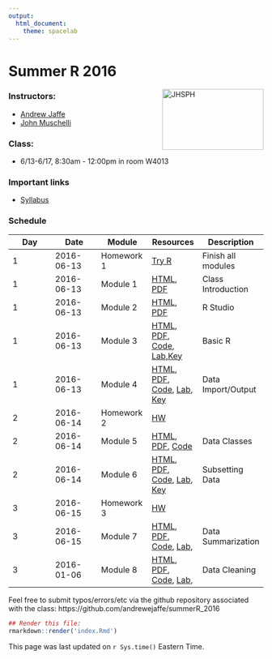 ```yaml
---
output:
  html_document:
    theme: spacelab
---
```


Summer R 2016
=============

<a href="http://www.jhsph.edu/"><img alt = "JHSPH" align="right" src="http://www.aejaffe.com/media/jhu-bloomberg-logo.jpg" width=200 height=120/></a>

### Instructors: 

* [Andrew Jaffe](http://www.aejaffe.com/)
* [John Muschelli](http://biostat.jhsph.edu/~jmuschel/)

### Class:

* 6/13-6/17, 8:30am - 12:00pm in room W4013

### Important links

* [Syllabus](http://www.aejaffe.com/summerR_2016/Syllabus-summerR-student.doc)

### Schedule

| Day  | Date  |  Module  | Resources  |  Description |
|--------|--------|--------|--------|--------|
| 1  | 2016-06-13  | Homework 1  | [Try R](http://tryr.codeschool.com/)  | Finish all modules  |
| 1  | 2016-06-13  | Module 1  | [HTML](Intro/lecture/Intro.html), [PDF](Intro/lecture/Intro.pdf)  | Class Introduction  |
| 1  | 2016-06-13  | Module 2  | [HTML](RStudio/lecture/RStudio.html), [PDF](RStudio/lecture/RStudio.pdf) | R Studio  |
| 1  | 2016-06-13  | Module 3  | [HTML](Basic_R/lecture/Basic_R.html), [PDF](Basic_R/lecture/Basic_R.pdf), [Code](Basic_R/lecture/Basic_R.R), [Lab](Basic_R/lab/Basic_R_Lab.R),[Key](Basic_R/lab/Basic_R_Lab_Key.R)| Basic R  |
| 1  | 2016-06-13  | Module 4  | [HTML](Data_IO/lecture/Data_IO.html), [PDF](Data_IO/lecture/Data_IO.pdf), [Code](Data_IO/lecture/Data_IO.R), [Lab](Data_IO/lab/Data_IO_Lab.R), [Key](Data_IO/lab/Data_IO_Lab_Key.R)| Data Import/Output  |
| 2  | 2016-06-14  | Homework 2  | [HW ](HW/homework2.R)  |   |
| 2  | 2016-06-14 | Module 5  | [HTML](Data_Classes/lecture/Data_Classes.html), [PDF](Data_Classes/lecture/Data_Classes.pdf), [Code](Data_Classes/lecture/Data_Classes.R) | Data Classes
| 2  | 2016-06-14  | Module 6  | [HTML](Subsetting_Data_in_R/lecture/Subsetting_Data_in_R.html), [PDF](Subsetting_Data_in_R/lecture/Subsetting_Data_in_R.pdf), [Code](Subsetting_Data_in_R/lecture/Subsetting_Data_in_R.R),  [Lab](Subsetting_Data_in_R/lab/Subsetting_Data_in_R_Lab.R), [Key](Subsetting_Data_in_R/lab/Subsetting_Data_in_R_Lab_Key.R) | Subsetting Data |
| 3  | 2016-06-15  | Homework 3  | [HW ](HW/homework3.R)  |   |
| 3  | 2016-06-15 | Module 7 | [HTML](Data_Summarization/lecture/Data_Summarization.html), [PDF](Data_Summarization/lecture/Data_Summarization.pdf), [Code](Data_Summarization/lecture/Data_Summarization.R), [Lab](Data_Summarization/lab/Data_Summarization_Lab.R), <!--[Key](Data_Summarization/lab/Data_Summarization_Lab_Key.R)-->  | Data Summarization |
| 3  | 2016-01-06 | Module 8  | [HTML](Data_Cleaning/lecture/Data_Cleaning.html), [PDF](Data_Cleaning/lecture/Data_Cleaning.pdf), [Code](Data_Cleaning/lecture/Data_Cleaning.R), [Lab](Data_Cleaning/lab/Data_Cleaning_Lab.R), <!--[Key](Data_Cleaning/lab/Data_Cleaning_Lab_Key.R)--> | Data Cleaning |

<!--
|---|---|---|---|---|
| 4  | 2016-01-07 | Module 9  | [HTML](Manipulating_Data_in_R/lecture/Manipulating_Data_in_R.html), [PDF](Manipulating_Data_in_R/lecture/Manipulating_Data_in_R.pdf), [Code](Manipulating_Data_in_R/lecture/Manipulating_Data_in_R.R) | Data Manipulation |
| 4  | 2016-01-07 | Module 10  | [HTML](Data_Visualization/lecture/Data_Visualization.html), [PDF](Data_Visualization/lecture/Data_Visualization.pdf), [Code](Data_Visualization/lecture/Data_Visualization.R),  [Lab](Data_Visualization/lab/Data_Visualization_Lab.R), [Key](Data_Visualization/lab/Data_Visualization_Lab_key.R)| Data Visualization |
|---|---|---|---|---|
| 5  | 2016-01-08 | Module 11  | [HTML](Statistics/lecture/Statistics.html), [PDF](Statistics/lecture/Statistics.pdf), [Code](Statistics/lecture/Statistics.R) | Statistics |
| 5  | 2016-01-08 | Module 12  | [HTML](Functions/lecture/Functions.html), [PDF](Functions/lecture/Functions.pdf), [Code](Functions/lecture/Functions.R) | Functions |
| 5  | 2016-01-08 | Module 13a  | [HTML](Knitr/lecture/Knitr.html), [PDF](Knitr/lecture/Knitr.pdf), [Code](Knitr/lecture/Knitr.Rmd), [Lab](Knitr/lab/illusion.Rmd) | Reproducible Research (A) |
| 5  | 2016-01-08 | Module 13b  | [HTML](Simple_Knitr/lecture/Simple_Knitr.html), [PDF](Simple_Knitr/lecture/Simple_Knitr.pdf), [Code](Simple_Knitr/lecture/Simple_Knitr.Rmd) | Reproducible Research (B)|
| 5  | 2016-01-08 | HW Review  |  |  |
|---|---|---|---|---|
-->



Feel free to submit typos/errors/etc via the github repository associated with the class: 
https://github.com/andrewejaffe/summerR_2016

```r
## Render this file:
rmarkdown::render('index.Rmd')
```

This page was last updated on `r Sys.time()` Eastern Time.

